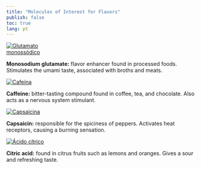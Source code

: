```yaml
---
title: "Molecules of Interest for Flavors"
publish: false
toc: true
lang: pt
---
```


<div class="sabores d-flex flex-wrap justify-content-center gap-4">

<a href="https://chemapps.stolaf.edu/jmol/jmol.php?model=glutamate">
  <img src="glutamato monossodico.png" alt="Glutamato monossódico" style="max-width: 150px; height: auto;">
</a>
<p><strong>Monosodium glutamate:</strong> flavor enhancer found in processed foods. Stimulates the umami taste, associated with broths and meats.</p>

<a href="https://chemapps.stolaf.edu/jmol/jmol.php?model=CN1C=NC2=C1C(=O)N(C(=O)N2C)C">
  <img src="cafeína.png" alt="Cafeína" style="max-width: 150px; height: auto;">
</a>
<p><strong>Caffeine:</strong> bitter-tasting compound found in coffee, tea, and chocolate. Also acts as a nervous system stimulant.</p>

<a href="https://chemapps.stolaf.edu/jmol/jmol.php?model=CC(C)/C=C/CCCCC(=O)NCC1=CC(=C(C=C1)O)OC">
  <img src="caps.png" alt="Capsaicina" style="max-width: 150px; height: auto;">
</a>
<p><strong>Capsaicin:</strong> responsible for the spiciness of peppers. Activates heat receptors, causing a burning sensation.</p>

<a href="https://chemapps.stolaf.edu/jmol/jmol.php?model=C(C(=O)O)C(CC(=O)O)(C(=O)O)O">
  <img src="ácido citrico.png" alt="Ácido cítrico" style="max-width: 150px; height: auto;">
</a>
<p><strong>Citric acid:</strong> found in citrus fruits such as lemons and oranges. Gives a sour and refreshing taste.</p>

</div>
